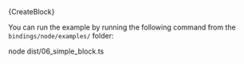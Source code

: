 
<DotEnvWarning/>
<CodeBlock className="language-typescript">
  {CreateBlock}
</CodeBlock>

You can run the example by running the following command from the `bindings/node/examples/` folder:

<CodeBlock className="language-bash">
    node dist/06_simple_block.ts
</CodeBlock>
